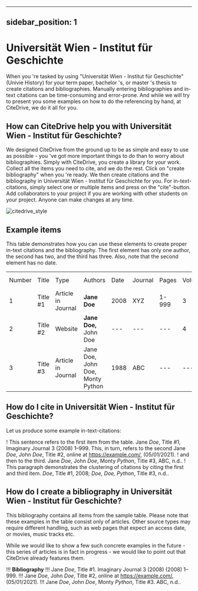 
---
sidebar_position: 1
---

# Universität Wien - Institut für Geschichte

When you 're tasked by using "Universität Wien - Institut für Geschichte" (Univie History) for your term paper, bachelor 's, or master 's thesis to create citations and bibliographies.
Manually entering bibliographies and in-text citations can be time-consuming and error-prone. And while we will try to present you some examples on how to do the referencing by hand, at CiteDrive, we do it all for you.

<!---
## About  Universität Wien - Institut für Geschichte

* Title: Universität Wien - Institut für Geschichte
* Short Title (Id): Univie History)
* Authors: Universität Wien - Institut für Geschichte
* Download: Universität Wien - Institut für Geschichte
 --->

## How can CiteDrive help you with Universität Wien - Institut für Geschichte?

We designed CiteDrive from the ground up to be as simple and easy to use as possible - you 've got more important things to do than to worry about bibliographies. Simply with CiteDrive, you create a library for your work. Collect all the items you need to cite, and we do the rest. Click on "create bibliography" when you 're ready. We then create citations and the bibliography in Universität Wien - Institut für Geschichte for you. For in-text-citations, simply select one or multiple items and press on the "cite"-button. Add collaborators to your project if you are working with other students on your project. Anyone can make changes at any time.


![citedrive_style](images/universitat-wien--institut-fur-geschichte.svg "Choose Universität Wien - Institut für Geschichte in the CiteDrive App")


## Example items

This table demonstrates how you can use these elements to create proper in-text citations and the bibliography. The first element has only one author, the second has two, and the third has three. Also, note that the second element has no date.


<table>
  <tr>
   <td>Number
   </td>
   <td>Title
   </td>
   <td>Type
   </td>
   <td>Authors
   </td>
   <td>Date
   </td>
   <td>Journal
   </td>
   <td>Pages
   </td>
   <td>Volume
   </td>
   <td>Issue
   </td>
   <td>Access Date
   </td>
  </tr>
  <tr>
   <td>1
   </td>
   <td>Title #1
   </td>
   <td>Article in Journal
   </td>
   <td><strong>Jane Doe</strong>
   </td>
   <td>2008
   </td>
   <td>XYZ
   </td>
   <td>1-999
   </td>
   <td>3
   </td>
   <td>2
   </td>
   <td>--
   </td>
  </tr>
  <tr>
   <td>
2
   </td>
   <td>Title #2
   </td>
   <td>Website
   </td>
   <td><strong>Jane Doe, </strong>John Doe
   </td>
   <td>---
   </td>
   <td>---
   </td>
   <td>---
   </td>
   <td>4
   </td>
   <td>---
   </td>
   <td>2020-05-01
   </td>
  </tr>
  <tr>
   <td>3
   </td>
   <td>Title #3
   </td>
   <td>Article in Journal
   </td>
   <td>Jane Doe, John Doe, Monty Python
   </td>
   <td>1988
   </td>
   <td>ABC
   </td>
   <td>---
   </td>
   <td>---
   </td>
   <td>16
   </td>
   <td>---
   </td>
  </tr>
</table>



## How do I cite in  Universität Wien - Institut für Geschichte?

Let us produce some example in-text-citations:

! This sentence refers to the first item from the table. Jane <i>Doe</i>, Title #1, Imaginary Journal 3 (2008) 1–999. This, in turn, refers to the second Jane <i>Doe</i>, John  <i>Doe</i>, Title #2, online at <https://example.com/>, (05/01/2021).
! and then to the third.  Jane <i>Doe</i>, John <i>Doe</i>, Monty <i>Python</i>, Title #3, ABC, n.d..
! This paragraph demonstrates the clustering of citations by citing the first and third item. <i>Doe</i>, Title #1, 2008; <i>Doe, Doe, Python</i>, Title #3, n.d..



## How do I create a bibliography in Universität Wien - Institut für Geschichte?

This bibliography contains all items from the sample table. Please note that these examples in the table consist only of articles. Other source types may require different handling, such as web pages that expect an access date, or movies, music tracks etc.

While we would like to show a few such concrete examples in the future - this series of articles is in fact in progress - we would like to point out that CiteDrive already features them.


!!! **Bibliography**
!!! Jane <i>Doe</i>, Title #1. Imaginary Journal 3 (2008) (2008) 1–999.
!!! Jane <i>Doe</i>, John  <i>Doe</i>, Title #2, online at <https://example.com/>, (05/01/2021).
!!! Jane <i>Doe</i>, John <i>Doe</i>, Monty <i>Python</i>, Title #3. ABC, n.d..


```
        